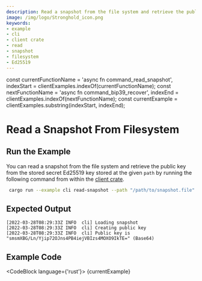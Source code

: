 ```yaml
---
description: Read a snapshot from the file system and retrieve the public key from the stored secret Ed25519 key
image: /img/logo/Stronghold_icon.png
keywords:
- example
- cli
- client crate
- read
- snapshot
- filesystem
- Ed25519
---
```

const currentFunctionName = 'async fn command_read_snapshot', indexStart = clientExamples.indexOf(currentFunctionName);
const nextFunctionName = 'async fn command_bip39_recover', indexEnd = clientExamples.indexOf(nextFunctionName);
const currentExample = clientExamples.substring(indexStart, indexEnd);

# Read a Snapshot From Filesystem

## Run the Example

You can read a snapshot from the file system and retrieve the public key from the stored secret Ed25519 key stored at
the given `path` by running the following command from within the
[client crate](https://github.com/iotaledger/stronghold.rs/tree/dev/client).

```bash
 cargo run --example cli read-snapshot --path "/path/to/snapshot.file" --client-path "client-path-0" --vault-path "vault-path" --record-path "record-path" --key "passphrase"
```

## Expected Output

```plaintext
[2022-03-28T08:29:33Z INFO  cli] Loading snapshot
[2022-03-28T08:29:33Z INFO  cli] Creating public key
[2022-03-28T08:29:33Z INFO  cli] Public key is "smsmXBG/Ln/Yjip72OJns4PB4iejVBIzs4MOXO9IkTE=" (Base64)
```

## Example Code

<CodeBlock language={'rust'}>
    {currentExample}
</CodeBlock>
